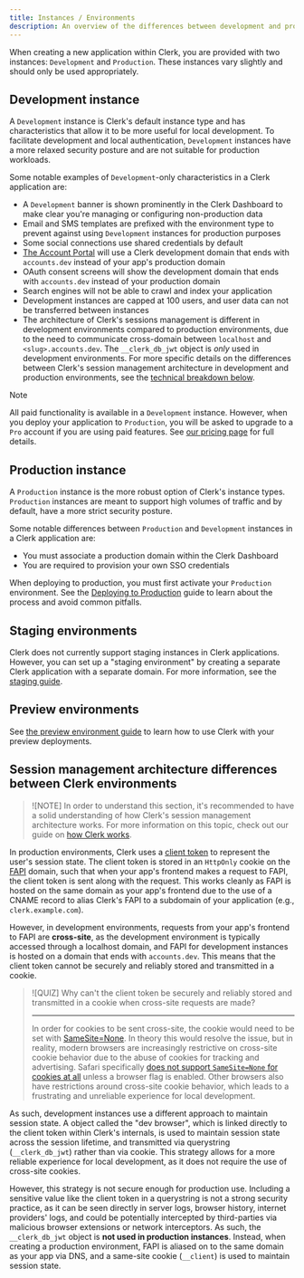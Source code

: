 ```yaml
---
title: Instances / Environments
description: An overview of the differences between development and production instances.
---
```


When creating a new application within Clerk, you are provided with two instances: `Development` and `Production`.  These instances vary slightly and should only be used appropriately.

## Development instance

A `Development` instance is Clerk's default instance type and has characteristics that allow it to be more useful for local development. To facilitate development and local authentication, `Development` instances have a more relaxed security posture and are not suitable for production workloads.

Some notable examples of `Development`-only characteristics in a Clerk application are:

- A `Development` banner is shown prominently in the Clerk Dashboard to make clear you're managing or configuring non-production data
- Email and SMS templates are prefixed with the environment type to prevent against using `Development` instances for production purposes
- Some social connections use shared credentials by default
- [The Account Portal](/docs/account-portal/overview) will use a Clerk development domain that ends with `accounts.dev` instead of your app's production domain
- OAuth consent screens will show the development domain that ends with `accounts.dev` instead of your production domain
- Search engines will not be able to crawl and index your application
- Development instances are capped at 100 users, and user data can not be transferred between instances
- The architecture of Clerk's sessions management is different in development environments compared to production environments, due to the need to communicate cross-domain between `localhost` and `<slug>.accounts.dev`. The `__clerk_db_jwt` object is _only_ used in development environments. For more specific details on the differences between Clerk's session management architecture in development and production environments, see the [technical breakdown below](#session-management-architecture-differences-between-clerk-environments).

> [!NOTE]
> All paid functionality is available in a `Development` instance. However, when you deploy your application to `Production`, you will be asked to upgrade to a `Pro` account if you are using paid features. See [our pricing page](/pricing) for full details.

## Production instance

A `Production` instance is the more robust option of Clerk's instance types. `Production` instances are meant to support high volumes of traffic and by default, have a more strict security posture.

Some notable differences between `Production` and `Development` instances in a Clerk application are:

- You must associate a production domain within the Clerk Dashboard
- You are required to provision your own SSO credentials

When deploying to production, you must first activate your `Production` environment. See the [Deploying to Production](/docs/deployments/overview) guide to learn about the process and avoid common pitfalls.

## Staging environments

Clerk does not currently support staging instances in Clerk applications. However, you can set up a "staging environment" by creating a separate Clerk application with a separate domain. For more information, see the [staging guide](/docs/deployments/set-up-staging).

## Preview environments

See [the preview environment guide](/docs/deployments/set-up-preview-environment) to learn how to use Clerk with your preview deployments.

## Session management architecture differences between Clerk environments

> ![NOTE]
> In order to understand this section, it's recommended to have a solid understanding of how Clerk's session management architecture works. For more information on this topic, check out our guide on [how Clerk works](/docs/how-clerk-works/overview).

In production environments, Clerk uses a [client token](/docs/how-clerk-works/overview#client-token) to represent the user's session state. The client token is stored in an `HttpOnly` cookie on the [FAPI](https://clerk.com/docs/how-clerk-works/overview#the-frontend-api) domain, such that when your app's frontend makes a request to FAPI, the client token is sent along with the request. This works cleanly as FAPI is hosted on the same domain as your app's frontend due to the use of a CNAME record to alias Clerk's FAPI to a subdomain of your application (e.g., `clerk.example.com`).

However, in development environments, requests from your app's frontend to FAPI are **cross-site**, as the development environment is typically accessed through a localhost domain, and FAPI for development instances is hosted on a domain that ends with `accounts.dev`. This means that the client token cannot be securely and reliably stored and transmitted in a cookie.

> ![QUIZ]
> Why can't the client token be securely and reliably stored and transmitted in a cookie when cross-site requests are made?
>
> ---
>
> In order for cookies to be sent cross-site, the cookie would need to be set with [SameSite=None](https://developer.mozilla.org/en-US/docs/Web/HTTP/Reference/Headers/Set-Cookie#none). In theory this would resolve the issue, but in reality, modern browsers are increasingly restrictive on cross-site cookie behavior due to the abuse of cookies for tracking and advertising. Safari specifically [does not support `SameSite=None` for cookies at all](https://support.apple.com/guide/iphone/browse-the-web-privately-iphb01fc3c85/ios) unless a browser flag is enabled. Other browsers also have restrictions around cross-site cookie behavior, which leads to a frustrating and unreliable experience for local development.

As such, development instances use a different approach to maintain session state. A object called the "dev browser", which is linked directly to the client token within Clerk's internals, is used to maintain session state across the session lifetime, and transmitted via querystring (`__clerk_db_jwt`) rather than via cookie. This strategy allows for a more reliable experience for local development, as it does not require the use of cross-site cookies.

However, this strategy is not secure enough for production use. Including a sensitive value like the client token in a querystring is not a strong security practice, as it can be seen directly in server logs, browser history, internet providers' logs, and could be potentially intercepted by third-parties via malicious browser extensions or network interceptors. As such, the `__clerk_db_jwt` object is **not used in production instances**. Instead, when creating a production environment, FAPI is aliased on to the same domain as your app via DNS, and a same-site cookie (`__client`) is used to maintain session state.